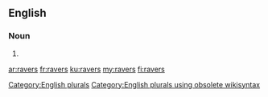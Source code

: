 ==English==

===Noun===
{{head|en}}

# {{plural of|raver}}

[[Category:English plurals]][[Category:English plurals using obsolete wikisyntax]]

[[ar:ravers]]
[[fr:ravers]]
[[ku:ravers]]
[[my:ravers]]
[[fi:ravers]]